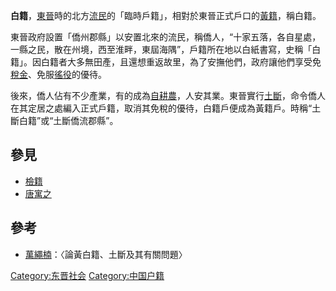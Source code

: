 '''白籍'''，[[東晉|東晉]]時的北方[[流民|流民]]的「臨時戶籍」，相對於東晉正式戶口的[[黃籍|黃籍]]，稱白籍。

東晉政府設置「僑州郡縣」以安置北來的流民，稱僑人，“十家五落，各自星處，一縣之民，散在州境，西至淮畔，東屆海隅”，戶籍所在地以白紙書寫，史稱「白籍」。因白籍者大多無田產，且還想重返故里，為了安撫他們，政府讓他們享受免[[稅金|稅金]]、免服[[徭役|徭役]]的優待。

後來，僑人佔有不少產業，有的成為[[自耕農|自耕農]]，人安其業。東晉實行[[土斷|土斷]]，命令僑人在其定居之處編入正式戶籍，取消其免稅的優待，白籍戶便成為黃籍戶。時稱“土斷白籍”或“土斷僑流郡縣”。

== 參見 ==
* [[檢籍|檢籍]]
* [[唐寓之|唐寓之]]

==參考==
*[[萬繩楠|萬繩楠]]：〈論黃白籍、土斷及其有關問題〉

[[Category:东晋社会|Category:东晋社会]]
[[Category:中国户籍|Category:中国户籍]]